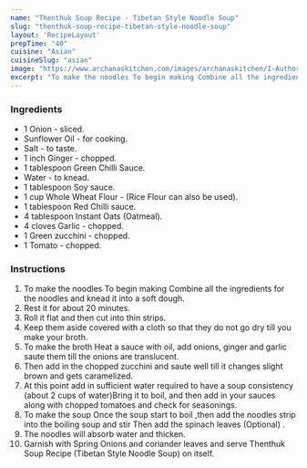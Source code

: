 ---
name: "Thenthuk Soup Recipe - Tibetan Style Noodle Soup"
slug: "thenthuk-soup-recipe-tibetan-style-noodle-soup"
layout: 'RecipeLayout'
prepTime: "40"
cuisine: "Asian"
cuisineSlug: "asian"
image: "https://www.archanaskitchen.com/images/archanaskitchen/1-Author/Deboshruti.ghosh/Tibetian_Style_Thenthuk_Recipe_noodle_soup-1.jpg"
excerpt: "To make the noodles To begin making Combine all the ingredients for the noodles and knead it into a soft dough"
---

### Ingredients

- 1 Onion - sliced.
- Sunflower Oil - for cooking.
- Salt - to taste.
- 1 inch Ginger - chopped.
- 1 tablespoon Green Chilli Sauce.
- Water - to knead.
- 1 tablespoon Soy sauce.
- 1 cup Whole Wheat Flour - (Rice Flour can also be used).
- 1 tablespoon Red Chilli sauce.
- 4 tablespoon Instant Oats (Oatmeal).
- 4 cloves Garlic - chopped.
- 1 Green zucchini - chopped.
- 1 Tomato - chopped.

### Instructions

1. To make the noodles To begin making Combine all the ingredients for the noodles and knead it into a soft dough.
1. Rest it for about 20 minutes.
1. Roll it flat and then cut into thin strips.
1. Keep them aside covered with a cloth so that they do not go dry till you make your broth.
1. To make the broth Heat a sauce with oil, add onions, ginger and garlic saute them till the onions are translucent.
1. Then add in the chopped zucchini and saute well till it changes slight brown and gets caramelized.
1. At this point add in sufficient water required to have a soup consistency (about 2 cups of water)Bring it to boil, and then add in your sauces along with chopped tomatoes and check for seasonings.
1. To make the soup Once the soup start to boil ,then add the noodles strip into the boiling soup and stir Then add the spinach leaves (Optional) .
1. The noodles will absorb water and thicken.
1. Garnish with Spring Onions and coriander leaves and serve Thenthuk Soup Recipe (Tibetan Style Noodle Soup) on itself.
